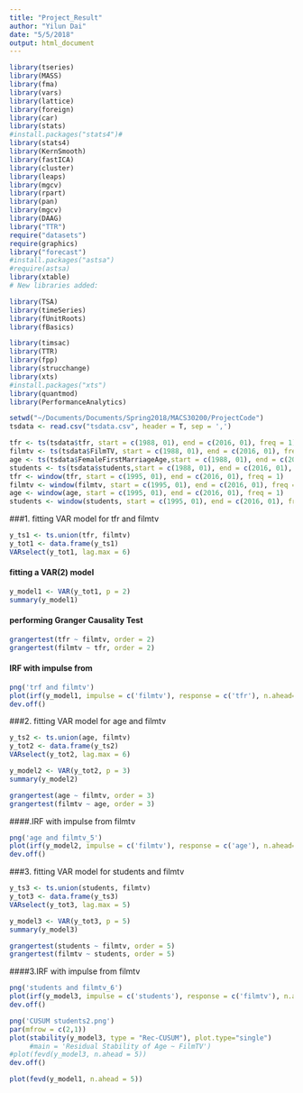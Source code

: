 ```yaml
---
title: "Project_Result"
author: "Yilun Dai"
date: "5/5/2018"
output: html_document
---
```



```r
library(tseries)
library(MASS)
library(fma)
library(vars)
library(lattice)
library(foreign)
library(car)
library(stats)
#install.packages("stats4")#
library(stats4)
library(KernSmooth)
library(fastICA)
library(cluster)
library(leaps)
library(mgcv)
library(rpart)
library(pan)
library(mgcv)
library(DAAG)
library("TTR")
require("datasets")
require(graphics)
library("forecast")
#install.packages("astsa")
#require(astsa)
library(xtable)
# New libraries added:

library(TSA)
library(timeSeries)
library(fUnitRoots)
library(fBasics)

library(timsac)
library(TTR)
library(fpp)
library(strucchange)
library(xts)
#install.packages("xts")
library(quantmod)
library(PerformanceAnalytics)
```

```r
setwd("~/Documents/Documents/Spring2018/MACS30200/ProjectCode")
tsdata <- read.csv("tsdata.csv", header = T, sep = ',')
```

```r
tfr <- ts(tsdata$tfr, start = c(1988, 01), end = c(2016, 01), freq = 1)
filmtv <- ts(tsdata$FilmTV, start = c(1988, 01), end = c(2016, 01), freq = 1)
age <- ts(tsdata$FemaleFirstMarriageAge,start = c(1988, 01), end = c(2016, 01), freq = 1)
students <- ts(tsdata$students,start = c(1988, 01), end = c(2016, 01), freq = 1)
tfr <- window(tfr, start = c(1995, 01), end = c(2016, 01), freq = 1)
filmtv <- window(filmtv, start = c(1995, 01), end = c(2016, 01), freq = 1)
age <- window(age, start = c(1995, 01), end = c(2016, 01), freq = 1)
students <- window(students, start = c(1995, 01), end = c(2016, 01), freq = 1)
```

###1. fitting VAR model for tfr and filmtv
```r
y_ts1 <- ts.union(tfr, filmtv)
y_tot1 <- data.frame(y_ts1)
VARselect(y_tot1, lag.max = 6)
```

#### fitting a VAR(2) model
```r
y_model1 <- VAR(y_tot1, p = 2)
summary(y_model1)
```

#### performing Granger Causality Test
```r
grangertest(tfr ~ filmtv, order = 2)
grangertest(filmtv ~ tfr, order = 2)
```

#### IRF with impulse from 
```r
png('trf and filmtv')
plot(irf(y_model1, impulse = c('filmtv'), response = c('tfr'), n.ahead= 5))
dev.off()
```

###2. fitting VAR model for age and filmtv
```r
y_ts2 <- ts.union(age, filmtv)
y_tot2 <- data.frame(y_ts2)
VARselect(y_tot2, lag.max = 6)
```

```r
y_model2 <- VAR(y_tot2, p = 3)
summary(y_model2)
```


```r
grangertest(age ~ filmtv, order = 3)
grangertest(filmtv ~ age, order = 3)
```

####.IRF with impulse from filmtv
```r
png('age and filmtv_5')
plot(irf(y_model2, impulse = c('filmtv'), response = c('age'), n.ahead= 5))
dev.off()
```

###3. fitting VAR model for students and filmtv
```r
y_ts3 <- ts.union(students, filmtv)
y_tot3 <- data.frame(y_ts3)
VARselect(y_tot3, lag.max = 5)
```

```r
y_model3 <- VAR(y_tot3, p = 5)
summary(y_model3)
```


```r
grangertest(students ~ filmtv, order = 5)
grangertest(filmtv ~ students, order = 5)
```

####3.IRF with impulse from filmtv
```r
png('students and filmtv_6')
plot(irf(y_model3, impulse = c('students'), response = c('filmtv'), n.ahead= 5))
dev.off()
```



```r
png('CUSUM students2.png') 
par(mfrow = c(2,1))
plot(stability(y_model3, type = "Rec-CUSUM"), plot.type="single") 
     #main = 'Residual Stability of Age ~ FilmTV')
#plot(fevd(y_model3, n.ahead = 5))
dev.off()
```


```r
plot(fevd(y_model1, n.ahead = 5))
```